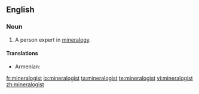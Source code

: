 ==English==
===Noun===
{{en-noun}}

# A person expert in [[mineralogy]].

====Translations====
{{trans-top|expert in mineralogy}}
* Armenian: {{t-|hy|հանքաբան|tr=hank’aban}}
{{trans-mid}}
{{trans-bottom}}

[[fr:mineralogist]]
[[io:mineralogist]]
[[ta:mineralogist]]
[[te:mineralogist]]
[[vi:mineralogist]]
[[zh:mineralogist]]